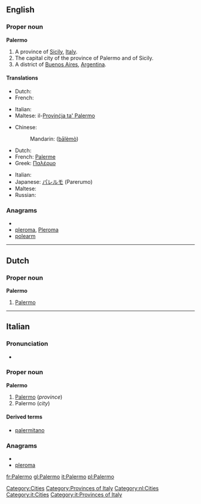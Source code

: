==English==

===Proper noun===
{{wikipedia}}
'''Palermo'''

# A province of [[Sicily]], [[Italy]].
# The capital city of the province of Palermo and of Sicily.
# A district of [[Buenos Aires]], [[Argentina]].

====Translations====

{{trans-top|province}}
* Dutch: {{t-|nl|Palermo}}
* French: {{t+|fr|Palerme}}
{{trans-mid}}
* Italian: {{t+|it|Palermo}}
* Maltese: il-[[Provinċja ta' Palermo]]
{{trans-bottom}}

{{trans-top|city}}
* Chinese:
*: Mandarin: {{zh-ts|巴勒莫|巴勒莫}} ([[bā]][[lè]][[mò]])
* Dutch: {{t-|nl|Palermo}}
* French: [[Palerme]]
* Greek: [[Παλέρμο]]
{{trans-mid}}
* Italian: {{t+|it|Palermo|f}}
* Japanese: [[パレルモ]] (Parerumo)
* Maltese: {{t-|mt|Palermo|xs=Maltese}}
* Russian: {{t|ru|Палермо|m|tr=Palérmo}}
{{trans-bottom}}

{{trans-top|district of Buenos Aires}}
{{trans-mid}}
{{trans-bottom}}

===Anagrams===
* {{alphagram|aelmopr}}
* [[pleroma#English|pleroma]], [[Pleroma#English|Pleroma]]
* [[polearm#English|polearm]]


[[Category:Cities]]
[[Category:Provinces of Italy]]

----

==Dutch==

===Proper noun===
'''Palermo'''

# [[Palermo#English|Palermo]]

[[Category:nl:Cities]]

----

==Italian==
{{wikipedia|lang=it}}

===Pronunciation===
* {{audio|It-Palermo.ogg|Audio}}

===Proper noun===
'''Palermo''' {{f}}

# [[Palermo#English|Palermo]] (''province'')
# Palermo (''city'')

====Derived terms====
* [[palermitano]]

===Anagrams===
* {{alphagram|aelmopr}}
* [[pleroma#Italian|pleroma]]

[[Category:it:Cities]]
[[Category:it:Provinces of Italy]]

[[fr:Palermo]]
[[gl:Palermo]]
[[it:Palermo]]
[[pl:Palermo]]